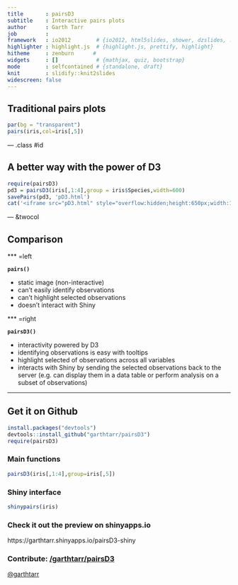 ```yaml
---
title       : pairsD3
subtitle    : Interactive pairs plots
author      : Garth Tarr
job         : 
framework   : io2012        # {io2012, html5slides, shower, dzslides, ...}
highlighter : highlight.js  # {highlight.js, prettify, highlight}
hitheme     : zenburn      # 
widgets     : []            # {mathjax, quiz, bootstrap}
mode        : selfcontained # {standalone, draft}
knit        : slidify::knit2slides
widescreen: false
---
```


## Traditional pairs plots

```r
par(bg = "transparent")
pairs(iris,col=iris[,5])
```

--- .class #id 

## A better way with the power of D3

```r
require(pairsD3)
pd3 = pairsD3(iris[,1:4],group = iris$Species,width=600)
savePairs(pd3, 'pD3.html')
cat('<iframe src="pD3.html" style="overflow:hidden;height:650px;width:1500px"> </iframe>')
```

--- &twocol 

## Comparison


*** =left

**`pairs()`**

- static image (non-interactive)
- can't easily identify observations 
- can't highlight selected observations
- doesn't interact with Shiny


*** =right

**`pairsD3()`**

- interactivity powered by D3
- identifying observations is easy with tooltips
- highlight selected of observations across all variables
- interacts with Shiny by sending the selected observations back to the server (e.g. can display them in a data table or perform analysis on a subset of observations)


---

## Get it on Github <i class="fa fa-github"></i>


```r
install.packages("devtools")
devtools::install_github("garthtarr/pairsD3")
require(pairsD3)
```

### Main functions

```r
pairsD3(iris[,1:4],group=iris[,5])
```

### Shiny interface

```r
shinypairs(iris)
```

### Check it out the preview on shinyapps.io

https://garthtarr.shinyapps.io/pairsD3-shiny

### Contribute: <a href = "https://github.com/garthtarr/pairsD3"><i class="fa fa-github"></i>/garthtarr/pairsD3</a>

<a href="https://twitter.com/garthtarr"><i class="fa fa-twitter"></i> @garthtarr</a>